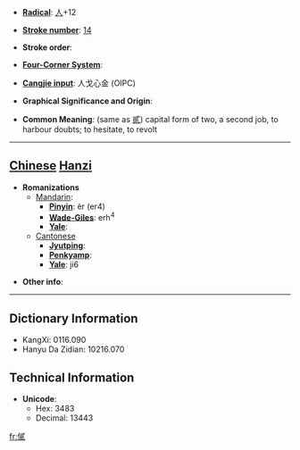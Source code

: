 * '''[[Wiktionary:Chinese radical index| Radical]]''': [[Wiktionary:Chinese radical index 人|人]]+12

* '''[[Wiktionary:Chinese total strokes index|Stroke number]]''': [[Wiktionary:Chinese total strokes index 14|14]]

* '''Stroke order''': 

* '''[[Wiktionary:Chinese four corner index|Four-Corner System]]''': 

* '''[[Wiktionary:Chinese Cangjie index|Cangjie input]]''': 人戈心金 (OIPC)

* '''Graphical Significance and Origin''': 

* '''Common Meaning''': (same as [[貳]]) capital form of two, a second job, to harbour doubts; to hesitate, to revolt

----

== [[Chinese]] [[Hanzi]] ==

* '''Romanizations'''
** [[Mandarin]]:
*** '''[[Pinyin]]''': èr (er4)
*** '''[[Wade-Giles]]''': erh<sup>4</sup>
*** '''[[Yale]]''': 
**[[Cantonese]]
***'''[[Jyutping]]''':
***'''[[Penkyamp]]''': 
***'''[[Yale]]''': ji6

* '''Other info''': 

----

== Dictionary Information ==

* KangXi: 0116.090
* Hanyu Da Zidian: 10216.070

== Technical Information ==

* '''Unicode''':
** Hex: 3483
** Decimal: 13443
[[fr:㒃]]